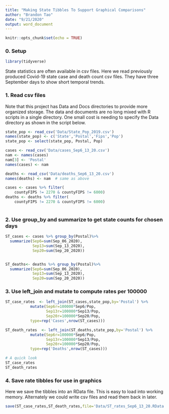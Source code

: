 ---
title: "Making State Tibbles To Support Graphical Comparisons"
author: "Brandon Tao"
date: "9/21/2020"
output: word_document
---

```{r setup, include=FALSE}
knitr::opts_chunk$set(echo = TRUE)
```


### 0. Setup


```{r message=FALSE}
library(tidyverse)
```

State statistics are often available in csv files.  Here we
read previously produced Covid-19 state case and death count
csv files.  They have three September days to show short temporal
trends.  

### 1. Read csv files

Note that this project has Data and Docs directories to provide
more organized storage.  The data and documents are no
long mixed with R scripts in a single directory.  One small cost is
needing to specify the Data directory as shown in the script below. 

```{r message=FALSE}
state_pop <- read_csv('Data/State_Pop_2019.csv')
names(state_pop) <- c('State','Postal','Fips','Pop')
state_pop <- select(state_pop, Postal, Pop)

cases <- read_csv('Data/cases_Sep6_13_20.csv')
nam <- names(cases)
nam[3] <- 'Postal'
names(cases) <- nam

deaths <- read_csv('Data/deaths_Sep6_13_20.csv')
names(deaths) <- nam  # same as above
```

```{r}
cases <- cases %>% filter(
	countyFIPS != 2270 & countyFIPS != 6000)
deaths <- deaths %>% filter(
	countyFIPS != 2270 & countyFIPS != 6000)
	
```

### 2. Use group_by and summarize to get state counts for chosen days
  
  
```{r message=FALSE}

ST_cases <- cases %>% group_by(Postal)%>%
  summarize(Sep6=sum(Sep_06_2020),
            Sep13=sum(Sep_13_2020),   
            Sep20=sum(Sep_20_2020))


ST_deaths<- deaths %>% group_by(Postal)%>%
  summarize(Sep6=sum(Sep_06_2020),
            Sep13=sum(Sep_13_2020),   
            Sep20=sum(Sep_20_2020))

```

### 3. Use left_join and mutate to compute rates per 100000


```{r}

ST_case_rates  <- left_join(ST_cases,state_pop,by='Postal') %>% 
           mutate(Sep6r=100000*Sep6/Pop,
                  Sep13r=100000*Sep13/Pop,
                  Sep20r=100000*Sep20/Pop,
           type=rep('Cases',nrow(ST_cases)))

ST_death_rates  <- left_join(ST_deaths,state_pop,by='Postal') %>% 
           mutate(Sep6r=100000*Sep6/Pop,
                  Sep13r=100000*Sep13/Pop,
                  Sep20r=100000*Sep20/Pop,
           type=rep('Deaths',nrow(ST_cases)))

# A quick look
ST_case_rates
ST_death_rates

```

### 4. Save rate tibbles for use in graphics


Here we save the tibbles into an RData file.  This is easy to load into 
working memory.  Alternately we could write csv files and read them back in later.

```{r}
save(ST_case_rates,ST_death_rates,file='Data/ST_rates_Sep6_13_20.RData')
```

 



